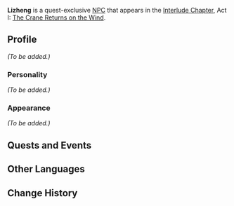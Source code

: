 {{Meta
<!-- REMOVE THIS TEMPLATE AFTER ADDING MISSING INFO -->
|missing_NPC_context  = yes
|missing_NPC_profile  = yes
}}
{{Character Infobox
|type             = Quest NPC
|image            = NPC Lizheng.png
|realname         = 
|region           = Liyue
|affiliation      = 
|title            = 
|voiceEN          = 
|voiceCN          = 
|voiceJP          = 
|dialoguereward   = 
}}
'''Lizheng''' is a quest-exclusive [[NPC]] that appears in the [[Interlude Chapter]], Act I: [[The Crane Returns on the Wind]].
<!--
==Location==
<gallery>
NPC Location Lizheng 0.png|Lizheng's location (Jade Chamber Rising)
NPC Location Lizheng Context 0.png|Additional context

NPC Location Lizheng.png|Lizheng's location (Seagaze Sunset)
NPC Location Lizheng Context.png|Additional context

NPC Location Lizheng 2a.png|Lizheng's first location (Bygones Times Like Dust Passing)
NPC Location Lizheng Context 2a.png|Additional Context

NPC Location Lizheng 2.png|Lizheng's second location (Bygones Times Like Dust Passing)
NPC Location Lizheng Context 2.png|Additional Context
</gallery>
Note: Some context images show area without NPC
-->
==Profile==
<!-- detailed story/lore information goes here -->
''(To be added.)''

===Personality===
''(To be added.)''

===Appearance===
''(To be added.)''

==Quests and Events==
{{Quests and Events}}

==Other Languages==
{{Other Languages
|default_hidden = 1
|en      = Lizheng
|zhs     = 理正
|zhs_rm  = Lǐzhèng
|zht     = 理正
|zht_rm  = Lǐzhèng
|ja      = 理正
|ja_rm   = Risei{{Assumed}}
|ko      = {{tt|리정|理正}}
|ko_rm   = Rijeong
|es      = Lizheng
|fr      = Lizheng
|ru      = Ли Чжэн
|th      = Lizheng
|vi      = Lizheng
|de      = Lizheng
|id      = Lizheng
|pt      = Lizheng
|tr      = Lizheng
|it      = Lizheng
}}

==Change History==
{{Change History|2.4}}
<!--
==References==
{{Reflist}}-->